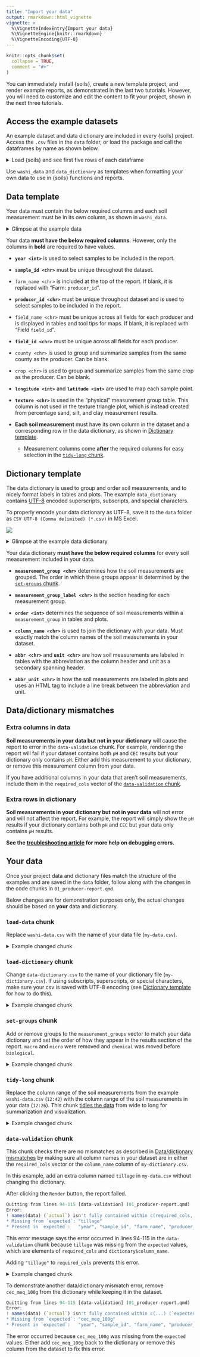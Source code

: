 ```yaml
---
title: "Import your data"
output: rmarkdown::html_vignette
vignette: >
  %\VignetteIndexEntry{Import your data}
  %\VignetteEngine{knitr::rmarkdown}
  %\VignetteEncoding{UTF-8}
---
```


```r
knitr::opts_chunk$set(
  collapse = TRUE,
  comment = "#>"
)
```

You can immediately install {soils}, create a new template project, and render
example reports, as demonstrated in the last two tutorials. However, you will
need to customize and edit the content to fit your project, shown in the next
three tutorials.

## Access the example datasets

An example dataset and data dictionary are included in every {soils} project.
Access the `.csv` files in the `data` folder, or load the package and call the
dataframes by name as shown below.

<details>

<summary>Load {soils} and see first five rows of each dataframe</summary>

```r
library(soils)
head(washi_data, 5) |> knitr::kable()
head(data_dictionary, 5) |> knitr::kable()
```

</details>

Use `washi_data` and `data_dictionary` as templates when formatting your own
data to use in {soils} functions and reports.

## Data template

Your data must contain the below required columns and each soil measurement must
be in its own column, as shown in `washi_data`.

<details closed>

<summary>Glimpse at the example data</summary>

```r
dplyr::glimpse(washi_data)
```

</details>

Your data **must have the below required columns**. However, only the columns in
**bold** are required to have values.

-   **`year <int>`** is used to select samples to be included in the report.

-   **`sample_id <chr>`** must be unique throughout the dataset.

-   `farm_name <chr>` is included at the top of the report. If blank, it is
    replaced with "Farm: `producer_id`".

-   **`producer_id <chr>`** must be unique throughout dataset and is used to
    select samples to be included in the report.

-   `field_name <chr>` must be unique across all fields for each producer and is
    displayed in tables and tool tips for maps. If blank, it is replaced with
    "Field `field_id`".

-   **`field_id <chr>`** must be unique across all fields for each producer.

-   `county <chr>` is used to group and summarize samples from the same county
    as the producer. Can be blank.

-   `crop <chr>` is used to group and summarize samples from the same crop as
    the producer. Can be blank.

-   **`longitude <int>`** and **`latitude <int>`** are used to map each sample
    point.

-   **`texture <chr>`** is used in the "physical" measurement group table. This
    column is not used in the texture triangle plot, which is instead created
    from percentage sand, silt, and clay measurement results.

-   **Each soil measurement** must have its own column in the dataset and a
    corresponding row in the data dictionary, as shown in [Dictionary template].

    -   Measurement columns come **after** the required columns for easy
        selection in the [`tidy-long` chunk].

## Dictionary template

The data dictionary is used to group and order soil measurements, and to nicely
format labels in tables and plots. The example `data_dictionary` contains
[UTF-8](https://www.unicode.org/faq/utf_bom.html) encoded superscripts,
subscripts, and special characters.

To properly encode your data dictionary as UTF-8, save it to the `data` folder
as `CSV UTF-8 (Comma delimited) (*.csv)` in MS Excel.

![](../man/figures/utf-8.png){fig-alt="Data dictionary is saved as CSV UTF-8 (Comma delimited) (*.csv) in MS Excel."}

<details closed>

<summary>Glimpse at the example data dictionary</summary>

```r
dplyr::glimpse(data_dictionary)
```

</details>

Your data dictionary **must have the below required columns** for every soil
measurement included in your data.

-   **`measurement_group <chr>`** determines how the soil measurements are
    grouped. The order in which these groups appear is determined by the
    [`set-groups` chunk].

-   **`measurement_group_label <chr>`** is the section heading for each
    measurement group.

-   **`order <int>`** determines the sequence of soil measurements within a
    `measurement_group` in tables and plots.

-   **`column_name <chr>`** is used to join the dictionary with your data. Must
    exactly match the column names of the soil measurements in your dataset.

-   **`abbr <chr>`** and **`unit <chr>`** are how soil measurements are labeled
    in tables with the abbreviation as the column header and unit as a secondary
    spanning header.

-   **`abbr_unit <chr>`** is how the soil measurements are labeled in plots and
    uses an HTML tag to include a line break between the abbreviation and unit.

## Data/dictionary mismatches

### Extra columns in data

**Soil measurements in your data but not in your dictionary** will cause the
report to error in the `data-validation` chunk. For example, rendering the
report will fail if your dataset contains both `pH` and `CEC` results but your
dictionary only contains `pH`. Either add this measurement to your dictionary,
or remove this measurement column from your data.

If you have additional columns in your data that aren't soil measurements,
include them in the `required_cols` vector of the [`data-validation` chunk].

### Extra rows in dictionary

**Soil measurements in your dictionary but not in your data** will not error and
will not affect the report. For example, the report will simply show the `pH`
results if your dictionary contains both `pH` and `CEC` but your data only
contains `pH` results.

**See the [troubleshooting
article](https://wa-department-of-agriculture.github.io/soils/articles/troubleshoot.html)
for more help on debugging errors.**

## Your data

Once your project data and dictionary files match the structure of the examples
and are saved in the `data` folder, follow along with the changes in the code
chunks in `01_producer-report.qmd`.

Below changes are for demonstration purposes only, the actual changes should be
based on **your** data and dictionary.

### `load-data` chunk

Replace `washi-data.csv` with the name of your data file (`my-data.csv`).

<details>

<summary>Example changed chunk</summary>

```r
# EDIT: Add your cleaned lab data to the data folder, using 'washi-data.csv' as
# a template.

# Load lab results
data <- read.csv(
  here::here("data/my-data.csv"),
  check.names = FALSE,
  encoding = "UTF-8"
)
```

</details>

### `load-dictionary` chunk

Change `data-dictionary.csv` to the name of your dictionary file
(`my-dictionary.csv`). If using subscripts, superscripts, or special characters,
make sure your csv is saved with UTF-8 encoding (see [Dictionary template] for
how to do this).

<details>

<summary>Example changed chunk</summary>

```r
# EDIT: Add your data dictionary to the data folder, using 'data-dictionary.csv'
# as a template.

# Load data dictionary
dictionary <- read.csv(
  here::here("data/my-dictionary.csv"),
  check.names = FALSE,
  # Set encoding for using subscripts, superscripts, special characters
  encoding = "UTF-8"
)
```

</details>

### `set-groups` chunk

Add or remove groups to the `measurement_groups` vector to match your data
dictionary and set the order of how they appear in the results section of the
report. `macro` and `micro` were removed and `chemical` was moved before
`biological`.

<details>

<summary>Example changed chunk</summary>

```r
# EDIT: Add, remove, or rearrange order of measurement groups to match your data
# dictionary.

measurement_groups <- c(
  "physical",
  "chemical",
  "biological"
)
```

</details>

### `tidy-long` chunk

Replace the column range of the soil measurements from the example
`washi-data.csv` (`12:42`) with the column range of the soil measurements in
your data (`12:26`). This chunk [tidies the
data](https://vita.had.co.nz/papers/tidy-data.pdf) from wide to long for
summarization and visualization.

<details>

<summary>Example changed chunk</summary>

```r
# EDIT: `washi_data` example has soil measurements in columns 12 - 42. Replace
# this column range with the column indices of the soil measurements in your
# dataset.

# Tidy data into long format and join with data dictionary
results_long <- data |>
  dplyr::mutate(
    dplyr::across(
      # EDIT: replace with the column range of your soil measurements
      12:26,
      as.numeric
    )
  ) |>
  tidyr::pivot_longer(
    # EDIT: replace with the column range of your soil measurements
    cols = 12:26,
    names_to = "measurement"
  )
```

</details>

### `data-validation` chunk

This chunk checks there are no mismatches as described in [Data/dictionary
mismatches] by making sure all column names in your dataset are in either the
`required_cols` vector or the `column_name` column of `my-dictionary.csv`.

In this example, add an extra column named `tillage` in `my-data.csv` without
changing the dictionary.

After clicking the `Render` button, the report failed.

``` r
Quitting from lines 94-115 [data-validation] (01_producer-report.qmd)
Error:
! names(data) (`actual`) isn't fully contained within c(required_cols, dictionary$column_name) (`expected`).
* Missing from `expected`: "tillage"
* Present in `expected`:   "year", "sample_id", "farm_name", "producer_id", "field_name", "field_id", "county", "crop", "longitude", ...
```

This error message says the error occurred in lines 94-115 in the
`data-validation` chunk because `tillage` was missing from the `expected`
values, which are elements of `required_cols` and `dictionary$column_name`.

Adding `"tillage"` to `required_cols` prevents this error.

<details>

<summary>Example changed chunk</summary>

```r
# OPTIONAL EDIT: If you have extra columns in `data`, add them to this vector.
required_cols <- c(
  "year",
  "sample_id",
  "farm_name",
  "producer_id",
  "field_name",
  "field_id",
  "county",
  "crop",
  "longitude",
  "latitude",
  "texture",
  "tillage"
)

# Check all column names in `data` are in the `required_cols` vector or
# `column_name` column of `dictionary`.
testthat::expect_in(names(data), c(required_cols, dictionary$column_name))
```

</details>

To demonstrate another data/dictionary mismatch error, remove `cec_meq_100g`
from the dictionary while keeping it in the dataset.

``` r
Quitting from lines 94-115 [data-validation] (01_producer-report.qmd)
Error:
! names(data) (`actual`) isn't fully contained within c(...) (`expected`).
* Missing from `expected`: "cec_meq_100g"
* Present in `expected`:   "year", "sample_id", "farm_name", "producer_id", "field_name", "field_id", "county", "crop", "texture", ...
```

The error occurred because `cec_meq_100g` was missing from the `expected`
values. Either add `cec_meq_100g` back to the dictionary or remove this column
from the dataset to fix this error.

